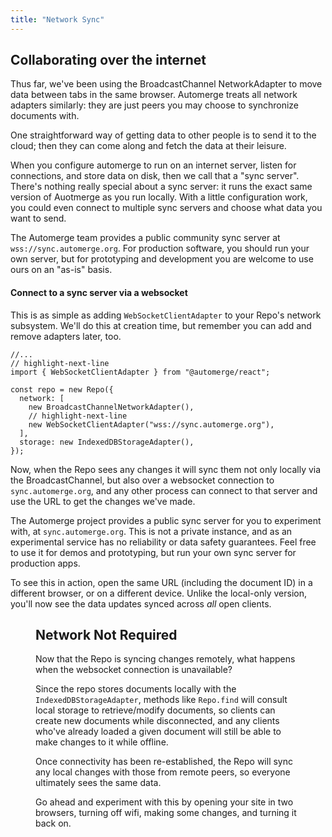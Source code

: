```yaml
---
title: "Network Sync"
---
```




## Collaborating over the internet

Thus far, we've been using the BroadcastChannel NetworkAdapter to move data between tabs in the same browser. Automerge treats all network adapters similarly: they are just peers you may choose to synchronize documents with.

One straightforward way of getting data to other people is to send it to the cloud; then they can come along and fetch the data at their leisure.

When you configure automerge to run on an internet server, listen for connections, and store data on disk, then we call that a "sync server". There's nothing really special about a sync server: it runs the exact same version of Auotmerge as you run locally. With a little configuration work, you could even connect to multiple sync servers and choose what data you want to send.

The Automerge team provides a public community sync server at `wss://sync.automerge.org`. For production software, you should run your own server, but for prototyping and development you are welcome to use ours on an "as-is" basis.

<Exercise>

#### Connect to a sync server via a websocket

This is as simple as adding `WebSocketClientAdapter` to your Repo's network subsystem. We'll do this at creation time, but remember you can add and remove adapters later, too.

<Solution>

```tsx title="src/main.tsx"
//...
// highlight-next-line
import { WebSocketClientAdapter } from "@automerge/react";

const repo = new Repo({
  network: [
    new BroadcastChannelNetworkAdapter(),
    // highlight-next-line
    new WebSocketClientAdapter("wss://sync.automerge.org"),
  ],
  storage: new IndexedDBStorageAdapter(),
});
```

</Solution>

</Exercise>

Now, when the Repo sees any changes it will sync them not only locally via the BroadcastChannel, but also over a websocket connection to `sync.automerge.org`, and any other process can connect to that server and use the URL to get the changes we've made.

<Admonition type="caution">

The Automerge project provides a public sync server for you to experiment with, at `sync.automerge.org`. This is not a private instance, and as an experimental service has no reliability or data safety guarantees. Feel free to use it for demos and prototyping, but run your own sync server for production apps.

</Admonition>

To see this in action, open the same URL (including the document ID) in a different browser, or on a different device. Unlike the local-only version, you'll now see the data updates synced across _all_ open clients.

<Figure
  src={taskListSync}
  type="video"
  alt='Screen capture of two browser windows side-by-side showing the same app titled "Automerge Task List". As the user clicks buttons, enters text or checks boxes in one window, their changes show up immediately in the other window.'
  caption="Local collaboration via the BroadcastChannelNetworkAdapter"
/>

## Network Not Required

Now that the Repo is syncing changes remotely, what happens when the websocket connection is unavailable?

Since the repo stores documents locally with the `IndexedDBStorageAdapter`, methods like `Repo.find` will consult local storage to retrieve/modify documents, so clients can create new documents while disconnected, and any clients who've already loaded a given document will still be able to make changes to it while offline.

Once connectivity has been re-established, the Repo will sync any local changes with those from remote peers, so everyone ultimately sees the same data.

Go ahead and experiment with this by opening your site in two browsers, turning off wifi, making some changes, and turning it back on.
